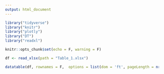 ```yaml
---
output: html_document
---
```


```r

library("tidyverse")
library("knitr")
library("plotly")
library("DT")
library("readxl")

knitr::opts_chunk$set(echo = F, warning = F)

df <- read_xlsx(path = "Table_1.xlsx")

```

```r

datatable(df, rownames = F,  options = list(dom = 'ft', pageLength = nrow(df)))

```

